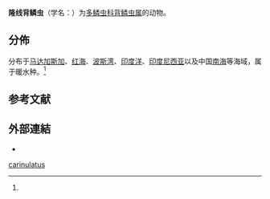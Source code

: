 {{Speciesbox 
| genus = Lepidonotus
| species = carinulatus
| authority = (Grube, 1870){{r| id10427}}
}}

'''隆线背鳞虫'''（学名：{{lang|la| ''Lepidonotus carinulatus''}}）为[[多鳞虫科|多鳞虫科]][[背鳞虫属|背鳞虫属]]的动物{{r|id10427 |WoRMS_130799}}。

==分佈==
分布于[[马达加斯加|马达加斯加]]、[[红海|红海]]、[[波斯湾|波斯湾]]、[[印度洋|印度洋]]、[[印度尼西亚|印度尼西亚]]以及中国[[南海|南海]]等海域，属于暖水种。<ref name='id10427'/>

==参考文献==
{{reflist |refs=
<ref name='id10427'>{{cite web| url =http://www.bioinfo.cn/db05/BjdwSpecies.php?action=view&id=10427| title =隆线背鳞虫| work =《中国动物物种编目数据库》| publisher =中国科学院微生物研究所| author =中国科学院动物研究所| accessdate =2009-04-16| deadurl =yes| archiveurl =https://web.archive.org/web/20160305070148/http://www.bioinfo.cn/db05/BjdwSpecies.php?action=view&id=10427| archivedate =2016-03-05}}</ref>
<ref name ="WoRMS_130799">{{WoRMS |id=130799 |title=''Lepidonotus carinulatus'' (Grube, 1870)
| date=2008-03-26 | access-date = 2018-01-26
| last1=Fauchald |first1=Kristian 
| last2=Bellan   |first2=Gérard}}</ref>
}}

==外部連結==
*{{Wikispecies-inline|Lepidonotus carinulatus}}
{{Taxonbar|from=Q2048940}}

[[Category:背鳞虫属|carinulatus]]


{{环节动物小作品}}